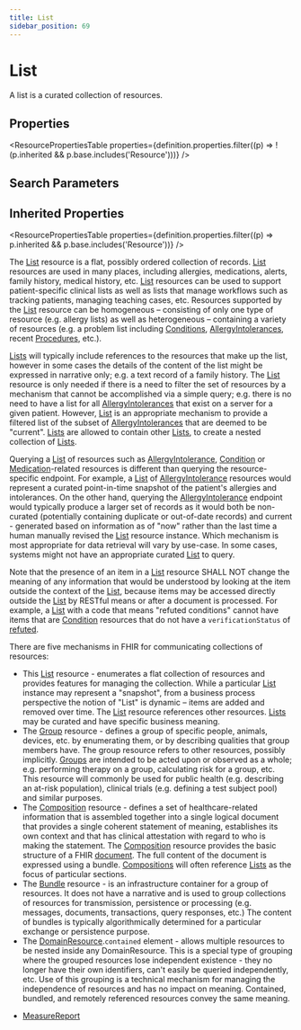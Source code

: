 ```yaml
---
title: List
sidebar_position: 69
---
```


# List

A list is a curated collection of resources.

<Tabs queryString="intro-section">
<TabItem value="schema" label="Schema" default>


## Properties


<ResourcePropertiesTable properties={definition.properties.filter((p) => !(p.inherited && p.base.includes('Resource')))} />

## Search Parameters

<SearchParamsTable searchParams={definition.searchParameters} />

## Inherited Properties

<ResourcePropertiesTable properties={definition.properties.filter((p) => p.inherited && p.base.includes('Resource'))} />

</TabItem>
  <TabItem value="usage" label="Usage">
    <div> <a name="scope"></a>  <p> The <a href="/docs/api/fhir/resources/list">List</a> resource is a flat, possibly ordered collection of records. <a href="/docs/api/fhir/resources/list">List</a> resources are used in many places,  including allergies, medications, alerts, family history, medical history, etc. <a href="/docs/api/fhir/resources/list">List</a> resources can be used to  support patient-specific clinical lists as well as lists that manage workflows such as tracking patients, managing  teaching cases, etc. Resources supported by the <a href="/docs/api/fhir/resources/list">List</a> resource can be homogeneous – consisting of only one type of  resource (e.g. allergy lists) as well as heterogeneous – containing a variety of resources (e.g. a problem list  including <a href="/docs/api/fhir/resources/condition">Conditions</a>, <a href="/docs/api/fhir/resources/allergyintolerance">AllergyIntolerances</a>,  recent <a href="/docs/api/fhir/resources/procedure">Procedures</a>, etc.). </p> <p> <a href="/docs/api/fhir/resources/list">Lists</a> will typically include references to the resources that make up the list, however in some cases the details  of the content of the list might be expressed in narrative only; e.g. a text record of a family history.  The <a href="/docs/api/fhir/resources/list">List</a>  resource is only needed if there is a need to filter the set of resources by a mechanism that cannot be accomplished  via a simple query; e.g. there is no need to have a list for all <a href="/docs/api/fhir/resources/allergyintolerance">AllergyIntolerances</a> that exist on a server for a given patient.  However, <a href="/docs/api/fhir/resources/list">List</a> is an appropriate mechanism to provide a filtered list of the  subset of <a href="/docs/api/fhir/resources/allergyintolerance">AllergyIntolerances</a> that are deemed to be "current". <a href="/docs/api/fhir/resources/list">Lists</a> are allowed to contain other <a href="/docs/api/fhir/resources/list">Lists</a>, to create a nested collection of <a href="/docs/api/fhir/resources/list">Lists</a>. </p> <p> Querying a <a href="/docs/api/fhir/resources/list">List</a> of resources such as <a href="/docs/api/fhir/resources/allergyintolerance">AllergyIntolerance</a>, <a href="/docs/api/fhir/resources/condition">Condition</a> or <a href="/docs/api/fhir/resources/medication">Medication</a>-related resources is different than querying the resource-specific endpoint. For example, a <a href="/docs/api/fhir/resources/list">List</a> of <a href="/docs/api/fhir/resources/allergyintolerance">AllergyIntolerance</a> resources would represent a curated point-in-time snapshot of the patient's allergies and intolerances. On the other hand, querying the <a href="/docs/api/fhir/resources/allergyintolerance">AllergyIntolerance</a> endpoint would typically produce a larger set of records as it would both be non-curated (potentially containing duplicate or out-of-date records) and current - generated based on information as of "now" rather than the last time a human manually revised the <a href="/docs/api/fhir/resources/list">List</a> resource instance. Which mechanism is most appropriate for data retrieval will vary by use-case. In some cases, systems might not have an appropriate curated <a href="/docs/api/fhir/resources/list">List</a> to query. </p> <p> Note that the presence of an item in a <a href="/docs/api/fhir/resources/list">List</a> resource SHALL NOT change the meaning of any information that would be  understood by looking at the item outside the context of the <a href="/docs/api/fhir/resources/list">List</a>, because items may be accessed directly outside  the <a href="/docs/api/fhir/resources/list">List</a> by RESTful means or after a document is processed. For example, a <a href="/docs/api/fhir/resources/list">List</a> with a code that means  "refuted conditions" cannot have items that are <a href="/docs/api/fhir/resources/condition">Condition</a> resources that do not have a  <code>verificationStatus</code> of <a href="https://www.hl7.org/fhir/valueset-condition-clinical.html#refuted">refuted</a>. </p> </div>
    </TabItem>
  <TabItem value="relationships" label="Relationships">
    <div> <a name="bnr"></a>  <p> There are five mechanisms in FHIR for communicating collections of resources: </p> <ul> <li> This <a href="/docs/api/fhir/resources/list">List</a> resource - enumerates a flat collection of resources and provides features for managing the collection.   While a particular <a href="/docs/api/fhir/resources/list">List</a> instance may represent a "snapshot", from a business process perspective the notion of "List"  is dynamic – items are added and removed over time.  The <a href="/docs/api/fhir/resources/list">List</a> resource references other resources.  <a href="/docs/api/fhir/resources/list">Lists</a> may be  curated and have specific business meaning. </li> <li> The <a href="/docs/api/fhir/resources/group">Group</a> resource - defines a group of specific people, animals, devices, etc. by enumerating them,  or by describing qualities that group members have. The group resource refers to other resources, possibly implicitly.   <a href="/docs/api/fhir/resources/group">Groups</a> are intended to be acted upon or observed as a whole; e.g. performing therapy on a group, calculating risk for a group,  etc.  This resource will commonly be used for public health (e.g. describing an at-risk population), clinical trials (e.g. defining a test subject pool) and similar purposes. </li> <li> The <a href="/docs/api/fhir/resources/composition">Composition</a> resource - defines a set of healthcare-related information that is assembled  together into a single logical document that provides a single coherent statement of meaning, establishes its own context and  that has clinical attestation with regard to who is making the statement. The <a href="/docs/api/fhir/resources/composition">Composition</a> resource provides the basic structure  of a FHIR <a href="https://www.hl7.org/fhir/documents.html">document</a>.  The full content of the document is expressed using a bundle.  <a href="/docs/api/fhir/resources/composition">Compositions</a> will  often reference <a href="/docs/api/fhir/resources/list">Lists</a> as the focus of particular sections. </li> <li> The <a href="/docs/api/fhir/resources/bundle">Bundle</a> resource - is an infrastructure container for a group of resources.  It does not have a narrative  and is used to group collections of resources for transmission, persistence or processing (e.g. messages, documents, transactions,  query responses, etc.)  The content of bundles is typically algorithmically determined for a particular exchange or persistence purpose. </li> <li> The <a href="https://www.hl7.org/fhir/domainresource.html">DomainResource</a>.<code>contained</code> element - allows multiple resources to be nested inside any DomainResource.  This is a special type of grouping where the grouped resources lose independent existence - they no longer have their own identifiers, can't easily be queried independently, etc.  Use of this grouping is a technical  mechanism for managing the independence of resources and has no impact on meaning. Contained, bundled, and remotely referenced resources convey the same meaning. </li> </ul>  </div>
    </TabItem>
  
  <TabItem value="referencedBy" label="Referenced By">
    <ul><li><a href="/docs/api/fhir/resources/measurereport">MeasureReport</a></li></ul>
    </TabItem>

</Tabs>
